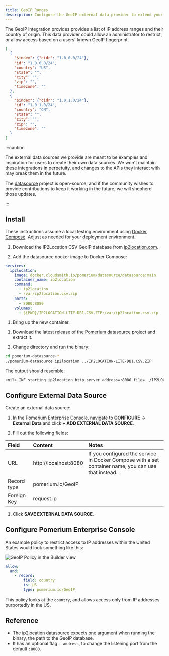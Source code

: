 ```yaml
---
title: GeoIP Ranges
description: Configure the GeoIP external data provider to extend your access policies.
---
```



The GeoIP integration provides provides a list of IP address ranges and their country of origin. This data provider could allow an administrator to restrict, or allow access based on a users' known GeoIP fingerprint.

```json title="Example"
[
  {
    "$index": {"cidr": "1.0.0.0/24"},
    "id": "1.0.0.0/24",
    "country": "US",
    "state": "",
    "city": "",
    "zip": "",
    "timezone": ""
  },
  {
    "$index": {"cidr": "1.0.1.0/24"},
    "id": "1.0.1.0/24",
    "country": "CN",
    "state": "",
    "city": "",
    "zip": "",
    "timezone": ""
  }
]
```

:::caution

The external data sources we provide are meant to be examples and inspiration for users to create their own data sources. We won't maintain these integrations in perpetuity, and changes to the APIs they interact with may break them in the future.

The [datasource](https://github.com/pomerium/datasource) project is open-source, and if the community wishes to provide contributions to keep it working in the future, we will shepherd those updates.

:::

## Install

<Tabs>
<TabItem value="compose" label="Docker Compose">

These instructions assume a local testing environment using [Docker Compose]. Adjust as needed for your deployment environment.

1. Download the IP2Location CSV GeoIP database from [ip2location.com].

1. Add the datasource docker image to Docker Compose:

```yaml title="docker-compose.yaml"
services:
  ip2location:
    image: docker.cloudsmith.io/pomerium/datasource/datasource:main
    container_name: ip2location
    command:
      - ip2location
      - /var/ip2location.csv.zip
    ports:
      - 8080:8080
    volumes:
      - ${PWD}/IP2LOCATION-LITE-DB1.CSV.ZIP:/var/ip2location.csv.zip
```

1. Bring up the new container.

</TabItem>
<TabItem value="binary" label="Local Binary">

1. Download the latest [release] of the [Pomerium datasource] project and extract it.

1. Change directory and run the binary:

```sh
cd pomerium-datasource-*
./pomerium-datasource ip2location ../IP2LOCATION-LITE-DB1.CSV.ZIP
```

The output should resemble:

```sh
<nil> INF starting ip2location http server address=:8080 file=../IP2LOCATION-LITE-DB1.CSV.ZIP
```

</TabItem>
</Tabs>

## Configure External Data Source

Create an external data source:

1. In the Pomerium Enterprise Console, navigate to **CONFIGURE** → **External Data** and click **+ ADD EXTERNAL DATA SOURCE**.

1. Fill out the following fields:

| Field | Content | Notes |
| :-- | :-- | :-- |
| URL | http://localhost:8080 | If you configured the service in Docker Compose with a set container name, you can use that instead. |
| Record type | pomerium.io/GeoIP |  |
| Foreign Key | request.ip |  |

1. Click **SAVE EXTERNAL DATA SOURCE**.

## Configure Pomerium Enterprise Console

An example policy to restrict access to IP addresses within the United States would look something like this:

<Tabs>
<TabItem value="builder" label="Builder">

![GeoIP Policy in the Builder view](./img/geoip-policy.png)

</TabItem>
<TabItem value="editor" label="Editor">

```yaml showLineNumbers
allow:
  and:
    - record:
        field: country
        is: US
        type: pomerium.io/GeoIP
```

</TabItem>
</Tabs>

This policy looks at the `country`, and allows access only from IP addresses purportedly in the US.

## Reference

- The ip2location datasource expects one argument when running the binary, the path to the GeoIP database.
- It has an optional flag `--address`, to change the listening port from the default `:8080`.

[pomerium datasource]: https://github.com/pomerium/datasource
[docker compose]: https://docs.docker.com/compose/
[ip2location.com]: https://www.ip2location.com/
[pomerium datasource]: https://github.com/pomerium/datasource
[release]: https://github.com/pomerium/datasource/releases
